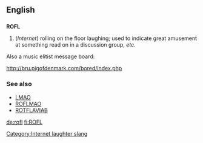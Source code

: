==English==
==={{initialism}}===
[[Category:Internet laughter slang]]
'''ROFL'''

#(''Internet'') rolling on the floor laughing; used to indicate great amusement at something read on in a discussion group, ''etc''.


Also a music elitist message board:

http://bru.pigofdenmark.com/bored/index.php

===See also===
*[[LMAO]]
*[[ROFLMAO]]
*[[ROTFLAVIAB]]

[[de:rofl]]
[[fi:ROFL]]